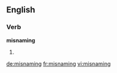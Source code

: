==English==

===Verb===
'''misnaming'''

# {{third-person singular of|[[misname]]}}

[[de:misnaming]]
[[fr:misnaming]]
[[vi:misnaming]]